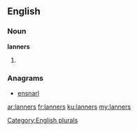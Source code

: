 ==English==

===Noun===
'''lanners'''

# {{plural of|[[lanner]]}}

===Anagrams===
* [[ensnarl#English|ensnarl]]

[[Category:English plurals]]

[[ar:lanners]]
[[fr:lanners]]
[[ku:lanners]]
[[my:lanners]]